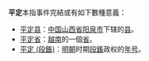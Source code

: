 '''平定'''本指事件完結或有如下數種意義：
* [[平定县|平定县]]：[[中国|中国]][[山西省|山西省]][[阳泉市|阳泉市]]下辖的[[县|县]]。
* [[平定省|平定省]]：[[越南|越南]]的一個[[省|省]]。
* [[平定_(段鋹)|平定 (段鋹)]]：[[明朝|明朝]]时期[[段鋹|段鋹]]政权的[[年号|年号]]。
{{disambig|Cat=二字亞洲相關消歧義}}